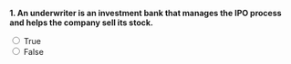 ::: {.question-block}

**1. An underwriter is an investment bank that manages the IPO process and helps the company sell its stock.**

<form>
  <input type="radio" name="q1" value="T" onclick="checkAnswer('q1','T')"> True<br>
  <input type="radio" name="q1" value="F" onclick="checkAnswer('q1','T')"> False<br>
</form>

<div id="feedback-q1" class="feedback" style="display:none; color: green;">
  ✅ Correct: This is the definition of an underwriter.
</div>

:::
